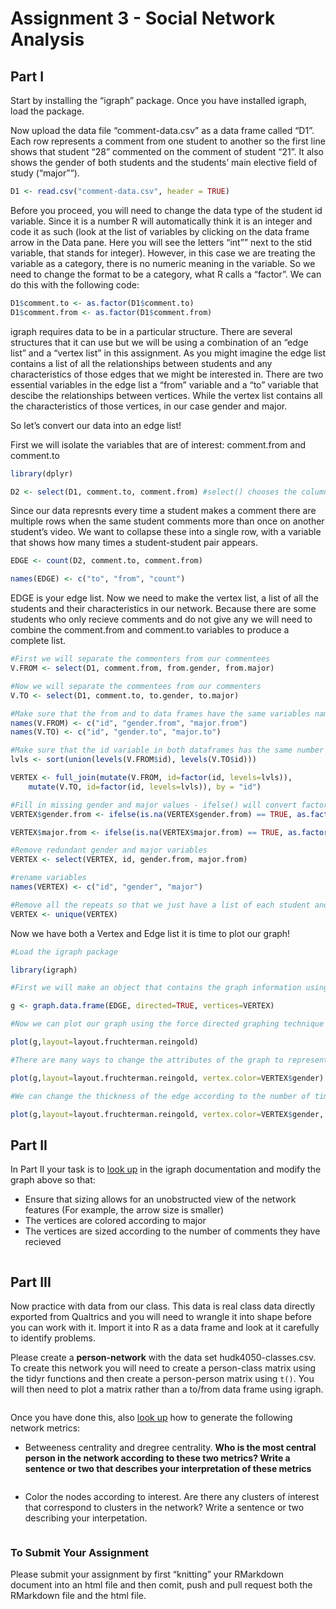 # Assignment 3 - Social Network Analysis

## Part I
Start by installing the "igraph" package. Once you have installed igraph, load the package.

Now upload the data file "comment-data.csv" as a data frame called "D1". Each row represents a comment from one student to another so the first line shows that student "28" commented on the comment of student "21". It also shows the gender of both students and the students' main elective field of study ("major"").

```r

D1 <- read.csv("comment-data.csv", header = TRUE)
```

Before you proceed, you will need to change the data type of the student id variable. Since it is a number R will automatically think it is an integer and code it as such (look at the list of variables by clicking on the data frame arrow in the Data pane. Here you will see the letters "int"" next to the stid variable, that stands for integer). However, in this case we are treating the variable as a category, there is no numeric meaning in the variable. So we need to change the format to be a category, what R calls a "factor". We can do this with the following code:

```r
D1$comment.to <- as.factor(D1$comment.to)
D1$comment.from <- as.factor(D1$comment.from)
```

igraph requires data to be in a particular structure. There are several structures that it can use but we will be using a combination of an "edge list" and a "vertex list" in this assignment. As you might imagine the edge list contains a list of all the relationships between students and any characteristics of those edges that we might be interested in. There are two essential variables in the edge list a "from" variable and a "to" variable that descibe the relationships between vertices. While the vertex list contains all the characteristics of those vertices, in our case gender and major.

So let's convert our data into an edge list!

First we will isolate the variables that are of interest: comment.from and comment.to

```r
library(dplyr)

D2 <- select(D1, comment.to, comment.from) #select() chooses the columns

```

Since our data represnts every time a student makes a comment there are multiple rows when the same student comments more than once on another student's video. We want to collapse these into a single row, with a variable that shows how many times a student-student pair appears.

```r

EDGE <- count(D2, comment.to, comment.from)

names(EDGE) <- c("to", "from", "count")

```

EDGE is your edge list. Now we need to make the vertex list, a list of all the students and their characteristics in our network. Because there are some students who only recieve comments and do not give any we will need to combine the comment.from and comment.to variables to produce a complete list.

```r
#First we will separate the commenters from our commentees
V.FROM <- select(D1, comment.from, from.gender, from.major)

#Now we will separate the commentees from our commenters
V.TO <- select(D1, comment.to, to.gender, to.major)

#Make sure that the from and to data frames have the same variables names
names(V.FROM) <- c("id", "gender.from", "major.from")
names(V.TO) <- c("id", "gender.to", "major.to")

#Make sure that the id variable in both dataframes has the same number of levels
lvls <- sort(union(levels(V.FROM$id), levels(V.TO$id)))

VERTEX <- full_join(mutate(V.FROM, id=factor(id, levels=lvls)),
    mutate(V.TO, id=factor(id, levels=lvls)), by = "id")

#Fill in missing gender and major values - ifelse() will convert factors to numerical values so convert to character
VERTEX$gender.from <- ifelse(is.na(VERTEX$gender.from) == TRUE, as.factor(as.character(VERTEX$gender.to)), as.factor(as.character(VERTEX$gender.from)))

VERTEX$major.from <- ifelse(is.na(VERTEX$major.from) == TRUE, as.factor(as.character(VERTEX$major.to)), as.factor(as.character(VERTEX$major.from)))

#Remove redundant gender and major variables
VERTEX <- select(VERTEX, id, gender.from, major.from)

#rename variables
names(VERTEX) <- c("id", "gender", "major")

#Remove all the repeats so that we just have a list of each student and their characteristics
VERTEX <- unique(VERTEX)

```

Now we have both a Vertex and Edge list it is time to plot our graph!

```r
#Load the igraph package

library(igraph)

#First we will make an object that contains the graph information using our two dataframes EDGE and VERTEX. Notice that we have made "directed = TRUE" - our graph is directed since comments are being given from one student to another.

g <- graph.data.frame(EDGE, directed=TRUE, vertices=VERTEX)

#Now we can plot our graph using the force directed graphing technique - our old friend Fruchertman-Reingold!

plot(g,layout=layout.fruchterman.reingold)

#There are many ways to change the attributes of the graph to represent different characteristics of the newtork. For example, we can color the nodes according to gender.

plot(g,layout=layout.fruchterman.reingold, vertex.color=VERTEX$gender)

#We can change the thickness of the edge according to the number of times a particular student has sent another student a comment.

plot(g,layout=layout.fruchterman.reingold, vertex.color=VERTEX$gender, edge.width=EDGE$count)

````

## Part II

In Part II your task is to [look up](http://igraph.org/r/) in the igraph documentation and modify the graph above so that:

* Ensure that sizing allows for an unobstructed view of the network features (For example, the arrow size is smaller)
* The vertices are colored according to major
* The vertices are sized according to the number of comments they have recieved

```r

```

## Part III

Now practice with data from our class. This data is real class data directly exported from Qualtrics and you will need to wrangle it into shape before you can work with it. Import it into R as a data frame and look at it carefully to identify problems.

Please create a **person-network** with the data set hudk4050-classes.csv. To create this network you will need to create a person-class matrix using the tidyr functions and then create a person-person matrix using `t()`. You will then need to plot a matrix rather than a to/from data frame using igraph.

```r

```

Once you have done this, also [look up](http://igraph.org/r/) how to generate the following network metrics:

* Betweeness centrality and dregree centrality. **Who is the most central person in the network according to these two metrics? Write a sentence or two that describes your interpretation of these metrics**

```r

```

* Color the nodes according to interest. Are there any clusters of interest that correspond to clusters in the network? Write a sentence or two describing your interpetation.

```r

```


### To Submit Your Assignment

Please submit your assignment by first "knitting" your RMarkdown document into an html file and then comit, push and pull request both the RMarkdown file and the html file.
